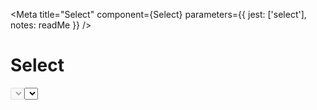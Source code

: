 
<Meta
  title="Select"
  component={Select}
  parameters={{
    jest: ['select'],
    notes: readMe
  }}
/>

# Select

<Preview withToolbar>
  <Story name="Select">
    <Select
      className={text('className')}
      disabled={boolean('disabled', false)}
      error={text('error')}
      hint={text('hint')}
      id={text('id')}
      label={text('label', 'Sort by')}
      name={text('name', 'sort')}
      options={object('options'), [
        { value: 'published', label: 'Recently published' },
        { value: 'updated', label: 'Recently updated', selected: true },
        { value: 'views', label: 'Most views' },
        { value: 'comments', label: 'Most comments' }
      ]}
    />
  </Story>
</Preview>

<Props of={Select} />


## When to use this component

The select component should only be used as a last resort in public-facing services because research shows that some users find selects very difficult to use.


## How it works

The select component allows users to choose an option from a long list. Before using the select component, try asking users questions which will allow you to present them with fewer options.

Asking questions means you’re less likely to need to use the select component, and can consider using a different solution, such as radios.

<Preview>
  <Story name="Standard">
    <Select
      label="Sort by"
      name="sort"
      options={object('options'), [
        { value: 'published', label: 'Recently published' },
        { value: 'updated', label: 'Recently updated', selected: true },
        { value: 'views', label: 'Most views' },
        { value: 'comments', label: 'Most comments' }
      ]}
    />
  </Story>
</Preview>

## Research on this component

Watch a video about how some [users struggle with selects].


[users struggle with selects]: https://www.youtube.com/watch?v=CUkMCQR4TpY
